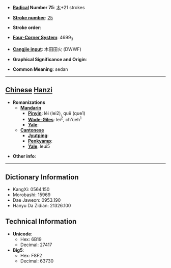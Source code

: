 * '''[[Wiktionary:Chinese radical index| Radical]] Number 75''': [[Wiktionary:Chinese radical index 木|木]]+21 strokes

* '''[[Wiktionary:Chinese total strokes index|Stroke number]]''': [[Wiktionary:Chinese total strokes index 25|25]]

* '''Stroke order''': 

* '''[[Wiktionary:Chinese four corner index|Four-Corner System]]''': 4699<sub>3</sub>

* '''[[Wiktionary:Chinese Cangjie index|Cangjie input]]''': 木田田火 (DWWF)

* '''Graphical Significance and Origin''': 

* '''Common Meaning''': sedan

----

== [[Chinese]] [[Hanzi]] ==

* '''Romanizations'''
** '''[[Mandarin]]'''
*** '''[[Pinyin]]''': léi (lei2), quē (que1)
*** '''[[Wade-Giles]]''': lei<sup>2</sup>, ch'üeh<sup>1</sup>
*** '''[[Yale]]''': 
** '''[[Cantonese]]'''
*** '''[[Jyutping]]''':
*** '''[[Penkyamp]]''': 
*** '''[[Yale]]''': leui5

* '''Other info''': 

----

== Dictionary Information ==

* KangXi: 0564.150
* Morobashi: 15969
* Dae Jaweon: 0953.190
* Hanyu Da Zidian: 21326.100

== Technical Information ==

* '''Unicode''':
** Hex: 6B19
** Decimal: 27417
* '''Big5''':
** Hex: F8F2
** Decimal: 63730